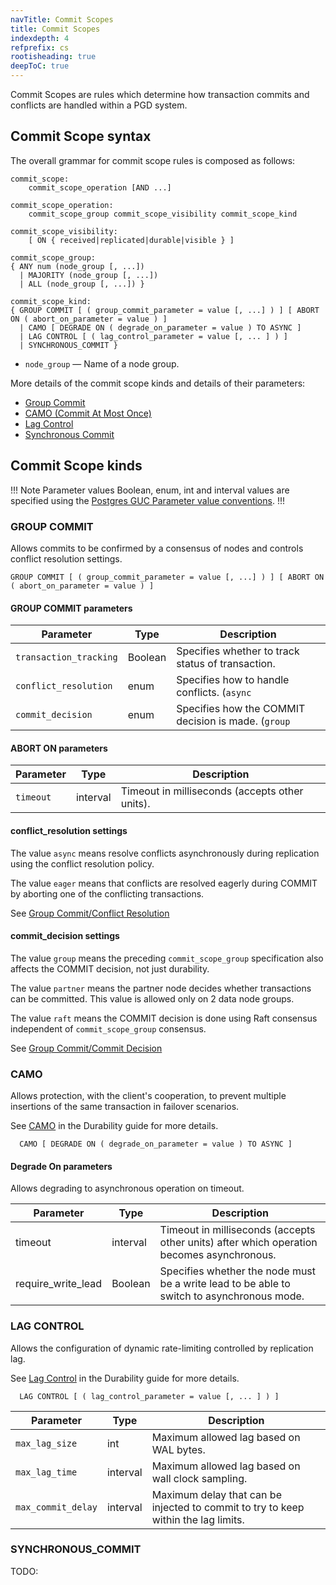 ```yaml
---
navTitle: Commit Scopes
title: Commit Scopes
indexdepth: 4
refprefix: cs
rootisheading: true
deepToC: true
---
```


Commit Scopes are rules which determine how transaction commits and conflicts are handled within a PGD system.

## Commit Scope syntax

The overall grammar for commit scope rules is composed as follows:

```
commit_scope:
    commit_scope_operation [AND ...]

commit_scope_operation:
    commit_scope_group commit_scope_visibility commit_scope_kind

commit_scope_visibility:
    [ ON { received|replicated|durable|visible } ]

commit_scope_group:
{ ANY num (node_group [, ...])
  | MAJORITY (node_group [, ...])
  | ALL (node_group [, ...]) }

commit_scope_kind:
{ GROUP COMMIT [ ( group_commit_parameter = value [, ...] ) ] [ ABORT ON ( abort_on_parameter = value ) ]
  | CAMO [ DEGRADE ON ( degrade_on_parameter = value ) TO ASYNC ]
  | LAG CONTROL [ ( lag_control_parameter = value [, ... ] ) ] 
  | SYNCHRONOUS_COMMIT }
```

* `node_group` &mdash; Name of a node group.

More details of the commit scope kinds and details of their parameters:

* [Group Commit](#group-commit)  
* [CAMO (Commit At Most Once)](#camo)  
* [Lag Control](#lag-control) 
* [Synchronous Commit](#synchronous-commit)


## Commit Scope kinds

!!! Note Parameter values 
Boolean, enum, int and interval values are specified using the [Postgres GUC Parameter value conventions](https://www.postgresql.org/docs/current/config-setting.html#CONFIG-SETTING-NAMES-VALUES). 
!!!

### GROUP COMMIT

Allows commits to be confirmed by a consensus of nodes and controls conflict resolution settings.

```
GROUP COMMIT [ ( group_commit_parameter = value [, ...] ) ] [ ABORT ON ( abort_on_parameter = value ) ]
```

#### GROUP COMMIT parameters
 Parameter | Type | Description
 --- | --- | --- 
 `transaction_tracking` | Boolean | Specifies whether to track status of transaction.
 `conflict_resolution` | enum | Specifies how to handle conflicts. (`async`|`eager`). See [conflict_resolution settings](#conflict_resolution_settings)
  `commit_decision` | enum | Specifies how the COMMIT decision is made. (`group`|`partner`|`raft`). See [commit_decision settings](#commit_decision_settings)

#### ABORT ON parameters

 Parameter | Type | Description
 --- | --- | --- 
 `timeout` | interval | Timeout in milliseconds (accepts other units).

#### conflict_resolution settings

The value `async` means resolve conflicts asynchronously during replication using the conflict resolution policy.

The value `eager` means that conflicts are resolved eagerly during COMMIT by aborting one of the conflicting transactions.

See [Group Commit/Conflict Resolution](group-commit#conflict_resolution)

#### commit_decision settings
 
The value `group` means the preceding `commit_scope_group` specification also affects the COMMIT decision, not just durability. 

The value `partner`  means the partner node decides whether transactions can be committed. This value is allowed only on 2 data node groups. 

The value `raft` means the COMMIT decision is done using Raft consensus independent of `commit_scope_group` consensus.

See [Group Commit/Commit Decision](group-commit#commit_decision)


### CAMO

Allows protection, with the client's cooperation, to prevent multiple insertions of the same transaction in failover scenarios.

See [CAMO](../durability/camo) in the Durability guide for more details.

```
  CAMO [ DEGRADE ON ( degrade_on_parameter = value ) TO ASYNC ]
```

#### Degrade On parameters

Allows degrading to asynchronous operation on timeout.

 Parameter | Type | Description
 --- | --- | --- 
 timeout | interval | Timeout in milliseconds (accepts other units) after which operation becomes asynchronous.
 require_write_lead | Boolean | Specifies whether the node must be a write lead to be able to switch to asynchronous mode.

### LAG CONTROL


Allows the configuration of dynamic rate-limiting controlled by replication lag.

See [Lag Control](../durability/lag-control) in the Durability guide for more details.

```
  LAG CONTROL [ ( lag_control_parameter = value [, ... ] ) ] 
```

 Parameter | Type | Description
 --- | --- | --- 
 `max_lag_size` | int | Maximum allowed lag based on WAL bytes.
 `max_lag_time` | interval | Maximum allowed lag based on wall clock sampling.
 `max_commit_delay` | interval | Maximum delay that can be injected to commit to try to keep within the lag limits.

### SYNCHRONOUS_COMMIT

TODO:
